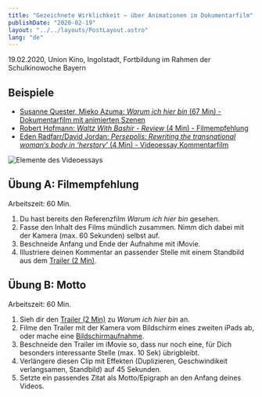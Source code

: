 ```yaml
---
title: "Gezeichnete Wirklichkeit – über Animationen im Dokumentarfilm"
publishDate: "2020-02-19"
layout: "../../layouts/PostLayout.astro"
lang: "de"
---
```


19.02.2020, Union Kino, Ingolstadt, Fortbildung im Rahmen der Schulkinowoche Bayern

## Beispiele

- [Susanne Quester, Mieko Azuma: _Warum ich hier bin_ (67 Min) - Dokumentarfilm mit animierten Szenen](https://warumichhierbin.de/)
- [Robert Hofmann: _Waltz With Bashir - Review_ (4 Min) - Filmempfehlung](https://youtu.be/UzIBsFqats8)
- [Eden Radfarr/David Jordan: _Persepolis: Rewriting the transnational woman‘s body in ‘herstory’_ (4 Min) - Videoessay Kommentarfilm](https://vimeo.com/261012052)

![Elemente des Videoessays](../../assets/videoessay_elemente.jpg)

## Übung A: Filmempfehlung

Arbeitszeit: 60 Min.

1. Du hast bereits den Referenzfilm _Warum ich hier bin_ gesehen.
2. Fasse den Inhalt des Films mündlich zusammen. Nimm dich dabei mit der Kamera (max. 60 Sekunden) selbst auf.
3. Beschneide Anfang und Ende der Aufnahme mit iMovie.
4. Illustriere deinen Kommentar an passender Stelle mit einem Standbild aus dem [Trailer (2 Min)](https://warumichhierbin.de/).

## Übung B: Motto

Arbeitszeit: 60 Min.

1. Sieh dir den [Trailer (2 Min)](https://warumichhierbin.de/) zu _Warum ich hier bin_ an.
2. Filme den Trailer mit der Kamera vom Bildschirm eines zweiten iPads ab, oder mache eine [Bildschirmaufnahme](https://support.apple.com/de-de/HT207935).
3. Beschneide den Trailer im iMovie so, dass nur noch eine, für Dich besonders interessante Stelle (max. 10 Sek) übrigbleibt.
4. Verlängere diesen Clip mit Effekten (Duplizieren, Geschwindikeit verlangsamen, Standbild) auf 45 Sekunden.
5. Setzte ein passendes Zitat als Motto/Epigraph an den Anfang deines Videos.
